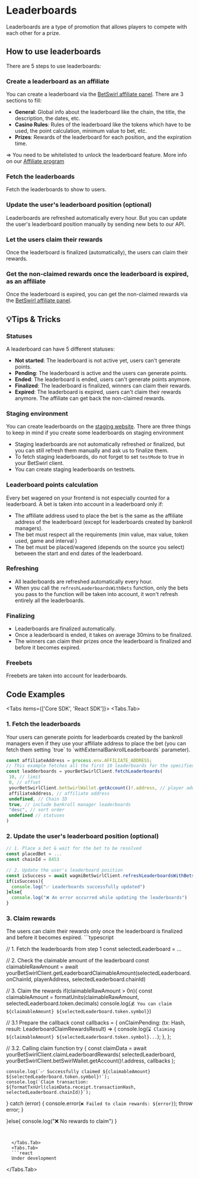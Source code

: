 
# Leaderboards

Leaderboards are a type of promotion that allows players to compete with each other for a prize.

## How to use leaderboards

There are 5 steps to use leaderboards:
<Steps>
### Create a leaderboard as an affiliate
You can create a leaderboard via the [BetSwirl affiliate panel](https://www.betswirl.com/base/affiliate/leaderboards-create).
There are 3 sections to fill:
- **General**: Global info about the leaderboard like the chain, the title, the description, the dates, etc.
- **Casino Rules**: Rules of the leaderboard like the tokens which have to be used, the point calculation, minimum value to bet, etc. 
- **Prizes**: Rewards of the leaderboard for each position, and the expiration time.

=> You need to be whitelisted to unlock the leaderboard feature. More info on our [Affiliate program](/protocol-hub/partners/affiliates)
### Fetch the leaderboards
Fetch the leaderboards to show to users.

### Update the user's leaderboard position (optional)
Leaderboards are refreshed automatically every hour. But you can update the user's leaderboard position manually by sending new bets to our API.

### Let the users claim their rewards
Once the leaderboard is finalized (automatically), the users can claim their rewards. 

### Get the non-claimed rewards once the leaderboard is expired, as an affiliate
Once the leaderboard is expired, you can get the non-claimed rewards via the [BetSwirl affiliate panel](https://www.betswirl.com/base/affiliate/leaderboards).


</Steps>

## 💡Tips & Tricks

### Statuses
A leaderboard can have 5 different statuses:
- **Not started**: The leaderboard is not active yet, users can't generate points.
- **Pending**: The leaderboard is active and the users can generate points.
- **Ended**: The leaderboard is ended, users can't generate points anymore.
- **Finalized**: The leaderboard is finalized, winners can claim their rewards.
- **Expired**: The leaderboard is expired, users can't claim their rewards anymore. The affiliate can get back the non-claimed rewards.

### Staging environment
You can create leaderboards on the [staging website](https://www.testnet.betswirl.com). There are three things to keep in mind if you create some leaderboards on staging environment
- Staging leaderboards are not automatically refreshed or finalized, but you can still refresh them manually and ask us to finalize them.
- To fetch staging leaderboards, do not forget to set `testMode` to true in your BetSwirl client.
- You can create staging leaderboards on testnets.

### Leaderboard points calculation
Every bet wagered on your frontend is not especially counted for a leaderboard. A bet is taken into account in a leaderboard only if:
- The affiliate address used to place the bet is the same as the affiliate address of the leaderboard (except for leaderboards created by bankroll managers).
- The bet must respect all the requirements (min value, max value, token used, game and interval )
- The bet must be placed/wagered (depends on the source you select) between the start and end dates of the leaderboard.

### Refreshing
- All leaderboards are refreshed automatically every hour.
- When you call the `refreshLeaderboardsWithBets` function, only the bets you pass to the function will be taken into account, it won't refresh entirely all the leaderboards.

### Finalizing
 - Leaderboards are finalized automatically.
 - Once a leaderboard is ended, it takes on average 30mins to be finalized.
 - The winners can claim their prizes once the leaderboard is finalized and before it becomes expired.

### Freebets
Freebets are taken into account for leaderboards.

## Code Examples

<Tabs items={['Core SDK', 'React SDK']}>
  <Tabs.Tab>

### 1. Fetch the leaderboards
<Callout type="info">
  Your users can generate points for leaderboards created by the bankroll managers even if they use your affiliate address to place the bet (you can fetch them setting `true` to `withExternalBankrollLeaderboards` parameter).
</Callout>

```typescript
const affiliateAddress = process.env.AFFILIATE_ADDRESS;
// This example fetches all the first 10 leaderboards for the specified affiliate from all chains, sorted by end date (desc)
const leadderboards = yourBetSwirlClient.fetchLeaderboards(
 10, // limit
 0, // offset
 yourBetSwirlClient.betSwirlWallet.getAccount()!.address, // player address
 affiliateAddress, // affiliate address
 undefined, // Chain ID
 true, // include bankroll manager leaderboards
 "desc", // sort order
 undefined // statuses
)
```
### 2. Update the user's leaderboard position (optional)

```typescript
// 1. Place a bet & wait for the bet to be resolved
const placedBet = ...
const chainId = 8453

// 2. Update the user's leaderboard position
const isSuccess = await wagmiBetSwirlClient.refreshLeaderboardsWithBets([placedBet.id],chainId,LEADERBOARD_TYPE.CASINO)
if(isSuccess){
  console.log("✅ Leaderboards successfully updated")
}else{
  console.log("❌ An error occurred while updating the leaderboards")
}

```
### 3. Claim rewards
<Callout type="info">
  The users can claim their rewards only once the leaderboard is finalized and before it becomes expired.
</Callout>
```typescript

// 1. Fetch the leaderboards from step 1
const selectedLeaderboard = ...

// 2. Check the claimable amount of the leaderboard
const claimableRawAmount = await yourBetSwirlClient.getLeaderboardClaimableAmount(selectedLeaderboard.onChainId, playerAddress, selectedLeaderboard.chainId)


// 3. Claim the rewards
if(claimableRawAmount > 0n){
  const claimableAmount = formatUnits(claimableRawAmount, selectedLeaderboard.token.decimals)
  console.log(`💰 You can claim ${claimableAmount} ${selectedLeaderboard.token.symbol}`)

  // 3.1 Prepare the callback
  const callbacks = {
    onClaimPending: (tx: Hash, result: LeaderboardClaimRewardsResult) => {
      console.log(`⌛ Claiming ${claimableAmount} ${selectedLeaderboard.token.symbol}...`);
    },
  };

  // 3.2. Calling claim function
  try {
    const claimData = await yourBetSwirlClient.claimLeaderboardRewards(
      selectedLeaderboard,
      yourBetSwirlClient.betSwirlWallet.getAccount()!.address,
      callbacks
    );

    console.log(`✅ Successfully claimed ${claimableAmount} ${selectedLeaderboard.token.symbol}!`);
    console.log(`Claim transaction: ${formatTxnUrl(claimData.receipt.transactionHash, selectedLeaderboard.chainId)}`);
  } catch (error) {
    console.error(`❌ Failed to claim rewards: ${error}`);
    throw error;
  }

}else{
  console.log("❌ No rewards to claim")
}

```


  </Tabs.Tab>
  <Tabs.Tab>
  ```react
  Under development
  ```
  </Tabs.Tab>
</Tabs>